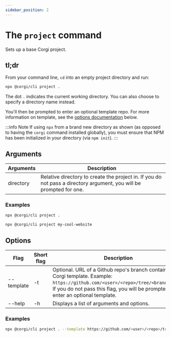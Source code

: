 ```yaml
---
sidebar_position: 2
---
```


# The `project` command

Sets up a base Corgi project.

## tl;dr

From your command line, `cd` into an empty project directory and run:

```bash
npx @corgi/cli project .
```
The dot `.` indicates the current working directory. You can also choose to specify a directory name instead.

You'll then be prompted to enter an optional template repo. For more information on template, see the [options documentation](#option) below.

:::info Note
If using `npx` from a brand new directory as shown (as opposed to having the `corgi` command installed globally), you must ensure that NPM has been initialized in your directory (via `npm init`).
:::

## Arguments

| Arguments   | Description |
| ----------- | ------------- |
| directory | Relative directory to create the project in. If you do not pass a directory argument, you will be prompted for one. |

### Examples
```bash
npx @corgi/cli project .
```

```bash
npx @corgi/cli project my-cool-website
```

## Options
| Flag           | Short flag | Description   |
| -------------- | -----------| ------------- |
| --template     | -t         | Optional. URL of a Github repo's branch containing a Corgi template. Example: `https://github.com/<user>/<repo>/tree/<branchname>`. If you do not pass this flag, you will be prompted to enter an optional template. |
| --help         | -h         | Displays a list of arguments and options. |


### Examples
```bash
npx @corgi/cli project . --template https://github.com/<user>/<repo>/tree/<branchname>
```